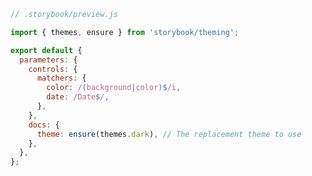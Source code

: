 ```js
// .storybook/preview.js

import { themes, ensure } from 'storybook/theming';

export default {
  parameters: {
    controls: {
      matchers: {
        color: /(background|color)$/i,
        date: /Date$/,
      },
    },
    docs: {
      theme: ensure(themes.dark), // The replacement theme to use
    },
  },
};
```
